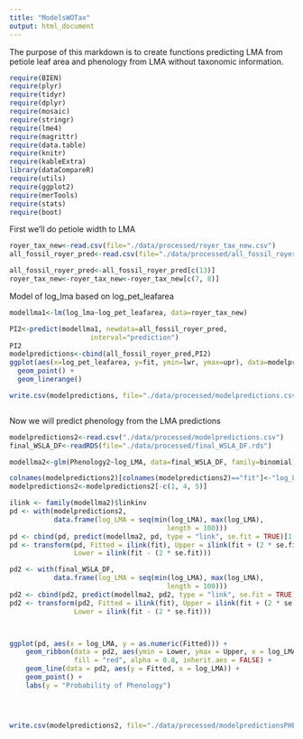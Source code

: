 ```yaml
---
title: "ModelsWOTax"
output: html_document
---
```


The purpose of this markdown is to create functions predicting LMA from petiole leaf area and phenology from LMA without taxonomic information. 

```r
require(BIEN)
require(plyr)
require(tidyr) 
require(dplyr)
require(mosaic)
require(stringr)
require(lme4)
require(magrittr)
require(data.table)
require(knitr)
require(kableExtra)
library(dataCompareR)
require(utils)
require(ggplot2)
require(merTools)
require(stats)
require(boot)
```

First we'll do petiole width to LMA
```r
royer_tax_new<-read.csv(file="./data/processed/royer_tax_new.csv")
all_fossil_royer_pred<-read.csv(file="./data/processed/all_fossil_royer_pred.csv")

```

```r
all_fossil_royer_pred<-all_fossil_royer_pred[c(13)]
royer_tax_new<-royer_tax_new<-royer_tax_new[c(7, 8)]
```

Model of log_lma based on log_pet_leafarea
```r
modellma1<-lm(log_lma~log_pet_leafarea, data=royer_tax_new)
```


```r
PI2<-predict(modellma1, newdata=all_fossil_royer_pred, 
                    interval="prediction")
PI2
modelpredictions<-cbind(all_fossil_royer_pred,PI2)
ggplot(aes(x=log_pet_leafarea, y=fit, ymin=lwr, ymax=upr), data=modelpredictions)+
  geom_point() +
  geom_linerange()

write.csv(modelpredictions, file="./data/processed/modelpredictions.csv")



```

Now we will predict phenology from the LMA predictions 
```r
modelpredictions2<-read.csv("./data/processed/modelpredictions.csv")
final_WSLA_DF<-readRDS(file="./data/processed/final_WSLA_DF.rds")
```

```r
modellma2<-glm(Phenology2~log_LMA, data=final_WSLA_DF, family=binomial)
```

```r
colnames(modelpredictions2)[colnames(modelpredictions2)=="fit"]<-"log_LMA"
modelpredictions2<-modelpredictions2[-c(1, 4, 5)]
```


```r
ilink <- family(modellma2)$linkinv
pd <- with(modelpredictions2,
           data.frame(log_LMA = seq(min(log_LMA), max(log_LMA),
                                       length = 100)))
pd <- cbind(pd, predict(modellma2, pd, type = "link", se.fit = TRUE)[1:2])
pd <- transform(pd, Fitted = ilink(fit), Upper = ilink(fit + (2 * se.fit)),
                Lower = ilink(fit - (2 * se.fit)))

pd2 <- with(final_WSLA_DF,
           data.frame(log_LMA = seq(min(log_LMA), max(log_LMA),
                                       length = 100)))
pd2 <- cbind(pd2, predict(modellma2, pd2, type = "link", se.fit = TRUE)[1:2])
pd2 <- transform(pd2, Fitted = ilink(fit), Upper = ilink(fit + (2 * se.fit)),
                Lower = ilink(fit - (2 * se.fit)))



ggplot(pd, aes(x = log_LMA, y = as.numeric(Fitted))) +
    geom_ribbon(data = pd2, aes(ymin = Lower, ymax = Upper, x = log_LMA),
                fill = "red", alpha = 0.8, inherit.aes = FALSE) +
    geom_line(data = pd2, aes(y = Fitted, x = log_LMA)) +
    geom_point() +
    labs(y = "Probability of Phenology")




write.csv(modelpredictions2, file="./data/processed/modelpredictionsPHEN.csv")

```